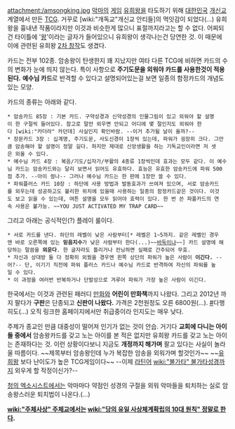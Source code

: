 attachment:/amsongking.jpg
[[악마]]의 [[게임]] [[유희왕]]을 타도하기 위해 [[대한민국]] [[개신교]] 계열에서 만든 [[TCG]]. 거꾸로 [wiki:"개독교"개신교 안티들]의 먹잇감이 되었다(...) 유희왕을 흉내낸 작품이라지만 이것과 비슷한게 많으니 표절까지라고는 할 수 없다. 어찌되건 타이틀에 '[[왕]]'이라는 글자가 들어있으니 유희왕이 생각나는건 당연한 것. 이 때문에 이에 관련된 유희왕 [http://bbs2.ruliweb.daum.net/gaia/do/ruliweb/default/325/read?bbsId=G005&articleId=10377374&itemId=143 2차 창작]도 생겼다.

카드는 전부 102종. 암송왕이 탄생한지 꽤 지났지만 여타 다른 TCG에 비하면 카드의 수의 변화가 눈에 띄지 않는다. 특이 사항으로 '''주기도문을 외워야 카드를 사용한것이 적용된다.''' '''예수님 카드'''로 반격할 수 있다고 설명되어있는걸 보면 일종의 함정카드의 개념도 있는 모양. 

카드의 종류는 아래와 같다.
 * 암송카드 85장 : 기본 카드. 구약성경과 신약성경의 인물그림이 있고 외워야 할 설명이 한 구절씩 들어있다. 참고로 말만 외우면 안되고 어디에 몇 절인지도 외워야 한다 [wiki:"카더라" 카던데] 사실인지 확인바람. --이거 추가될 날이 올까?--
 * 장문카드 3장 : 십계명, 주기도문, 사도신경이 1장씩 있는데, 파워가 굉장히 크다. 그만큼 암송해야 할 설명이 정말 길다. 하지만 제대로 신앙생활을 하는 기독교인이라면 저 셋은 외울 수 있다.
 * 예수님 카드 4장 : 복음/기도/십자가/부활의 4종류 1장씩인데 효과는 모두 같다. 이 예수님 카드는 암송카드와는 달리 보면서 읽어도 유효하다. 효능은 유효한 암송카드에 파워 500점 추가. --아이 씡나-- 그러나 예수님 카드는 한 판에 1장만 쓸 수 있다.
 * 파워플러스 카드 10장 : 하단에 사용 방법과 발동효과가 쓰여져 있으며, 서로 암송카드를 외우는데 성공하고도 불리한 위치에 있을때 사용하는 일종의 함정카드같은 것이다. 이것도 보고 읽을 수 있는데, 여튼 설명을 모두 읽어야 효력이 있다. 한 번 쓴 파플카드의 연속 사용은 불가능. ~~YOU JUST ACTIVATED MY TRAP CARD~~

그리고 아래는 공식적인(?) 플레이 룰이다.
 * 서로 카드를 낸다. 하단의 레벨이 낮은 사람부터[* 레벨은 1~5까지. 같은 레벨인 경우엔 바로 오른쪽에 있는 '''믿음지수'''가 낮은 사람부터 한다(...)~~[[바둑]]이냐~~] 카드 설명에 해당하는 말씀을 '''외운다'''. 한 글자라도 틀리거나 컨닝하면 실패로 간주되어 무효.
 * 자신과 상대방 둘 다 정확히 외웠을 경우엔 왼쪽 상단의 파워가 높은 사람이 '''이긴다.''' --어?-- 단, 이기기 직전에 파워 플러스 카드나 예수님 카드로 반격하여 자신의 파워를 높일 수 있다.
 * 이 과정을 여러번 반복하거나 단발성으로 겨루어 파워가 가장 높은 사람이 이긴다.

한국에서는 이것과 관련된 패러디 [[만화]]와 '''어린이 만화책'''까지 나왔다. 그리고 2012년 까지 팔다가 '''구판'''은 단종되고 '''신판이 나왔다.''' 가격은 2천원정도 오른 6800원(...). [http://www.sgnn.co.kr/product/detail.html?product_no=1388&cate_no=167&display_group= #]다행히도(...) 오직 링크한 홈페이지에서만 취급중이라 인지도는 매우 낮다.

주제가 종교인 만큼 대중성이 떨어져 인기가 없는 것이 안습. 거기다 '''교회에 다니는 아이들 중에서''' 암송왕카드를 갖고 노는 아이를 본 적은 없지만 유희왕 카드를 갖고 노는 아이는 존재하다는 것. 이런 상황이다보니 지금도 '''개정까지 해가며''' 팔고 있다는 사실이 놀라울 따름이다. ~~제목부터 암송왕인데 누가 복잡한 암송을 외워가며 할것인가~~ ~~[[유희왕]] 보다 난이도가 높은 TCG게임이다~~ --이제 [[라틴어]] [[wiki:"불가타" 불가타성경]]까지 외우게 할 작정이신가?--


[[청의 엑소시스트]]에서는 악마마다 약점인 성경의 구절을 외워 악마들을 퇴치하는 실로 암송왕스러운 퇴치법이 나온다.(...)

'''[[wiki:"주체사상" 주체교]]에서는 [[wiki:"당의 유일 사상체계확립의 10대 원칙" 정말로 한다]].'''
